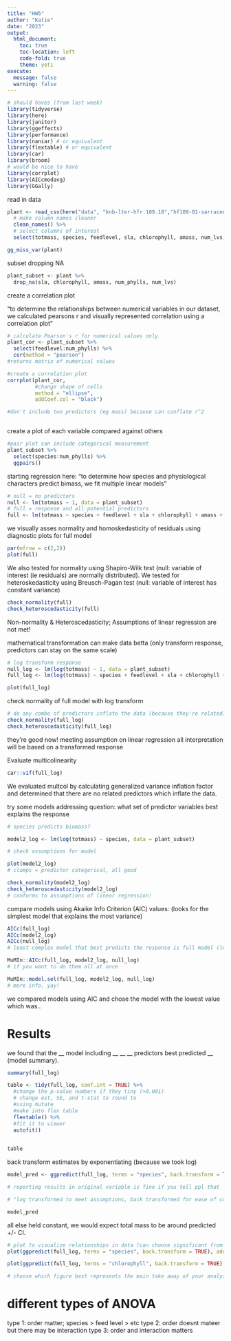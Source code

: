 ```yaml
---
title: "HW5"
author: "Katie"
date: "2023"
output:
  html_document:
    toc: true
    toc-location: left
    code-fold: true
    theme: yeti
execute:
  message: false
  warning: false
---
```


```r
# should haves (from last week)
library(tidyverse)
library(here)
library(janitor)
library(ggeffects)
library(performance)
library(naniar) # or equivalent
library(flextable) # or equivalent
library(car)
library(broom)
# would be nice to have
library(corrplot)
library(AICcmodavg)
library(GGally)
```

read in data
```r
plant <- read_csv(here("data", "knb-lter-hfr.109.18","hf109-01-sarracenia.csv")) %>% 
  # make column names cleaner
  clean_names() %>% 
  # select columns of interest 
  select(totmass, species, feedlevel, sla, chlorophyll, amass, num_lvs, num_phylls)

```

```r
gg_miss_var(plant)
```

subset dropping NA
```r
plant_subset <- plant %>% 
  drop_na(sla, chlorophyll, amass, num_phylls, num_lvs)
```

create a correlation plot

"to determine the relationships between numerical variables in our dataset, we calculated pearsons r and visually represented correlation using a correlation plot"
```r
# calculate Pearson's r for numerical values only
plant_cor <- plant_subset %>% 
  select(feedlevel:num_phylls) %>% 
  cor(method = "pearson")
#returns matrix of numerical values

#create a correlation plot 
corrplot(plant_cor,
         #change shape of cells 
         method = "ellipse",
         addCoef.col = "black")

#don't include two predictors (eg mass) because can conflate r^2



```

create a plot of each variable compared against others
```r
#pair plot can include categorical measurement
plant_subset %>% 
  select(species:num_phylls) %>% 
  ggpairs()
```

starting regression here:
"to determine how species and physiological characters predict bimass, we fit multiple linear models"
```r
# null = no predictors
null <- lm(totmass ~ 1, data = plant_subset)
# full = response and all potential predictors 
full <- lm(totmass ~ species + feedlevel + sla + chlorophyll + amass + num_lvs + num_phylls, data = plant_subset)
```

we visually asses normality and homoskedasticity of residuals using diagnostic plots for full model 
```r
par(mfrow = c(2,2))
plot(full)
```

We also tested for normality using Shapiro-Wilk test (null: variable of interest (ie residuals) are normally distributed). 
We tested for heteroskedasticity using Breusch-Pagan test (null: variable of interest has constant variance)
```r
check_normality(full)
check_heteroscedasticity(full)
```
Non-normality & Heteroscedasticity;
Assumptions of linear regression are not met!

mathematical transformation can make data betta
(only transform response, predictors can stay on the same scale)
```r
# log transform response
null_log <- lm(log(totmass) ~ 1, data = plant_subset)
full_log <- lm(log(totmass) ~ species + feedlevel + sla + chlorophyll + amass + num_lvs + num_phylls, data = plant_subset)

plot(full_log)
```


check normality of full model with log transform
```r
# do any combo of predictors inflate the data (because they're related)
check_normality(full_log)
check_heteroscedasticity(full_log)
```


they're good now! meeting assumption on linear regression
all interpretation will be based on a transformed response 


Evaluate multicolinearity
```r
car::vif(full_log)
```
We evaluated multcol by calculating generalized variance inflation factor and determined that there are no related predictors which inflate the data.

try some models 
addressing question: what set of predictor variables best explains the response

```r
# species predicts biomass?

model2_log <- lm(log(totmass) ~ species, data = plant_subset)
```

```r
# check assumptions for model 

plot(model2_log)
# clumps = predictor categorical, all good

check_normality(model2_log)
check_heteroscedasticity(model2_log)
# conforms to assumptions of linear regression!
```

compare models using Akaike Info Criterion (AIC) values:
(looks for the simplest model that explains the most variance)
```r
AICc(full_log)
AICc(model2_log)    
AICc(null_log)
# least complex model that best predicts the response is full model (lowest value)
```

```r
MuMIn::AICc(full_log, model2_log, null_log)
# if you want to do them all at once 

MuMIn::model.sel(full_log, model2_log, null_log)
# more info, yay!
```

we compared models using AIC and chose the model with the lowest value which was..


# Results 

we found that the __ model including __ __ __ predictors best predicted __ (model summary). 

```r
summary(full_log)

table <- tidy(full_log, conf.int = TRUE) %>% 
  #change the p-value numbers if they tiny (>0.001)
  # change est, SE, and t-stat to round to 
  #using mutate
  #make into flex table 
  flextable() %>% 
  #fit it to viewer
  autofit()
  

table
```

back transform estimates by exponentiating (because we took log)
```r
model_pred <- ggpredict(full_log, terms = "species", back.transform = TRUE)

# reporting results in original variable is fine if you tell ppl that 

# "log transformed to meet assumptions, back transformed for ease of communication of results"
```

```r
model_pred
```

all else held constant, we would expect total mass to be around predicted +/- CI. 

```r
# plot to visualize relationships in data (can choose significant from summary(full_log))
plot(ggpredict(full_log, terms = "species", back.transform = TRUE), add.data = TRUE)

plot(ggpredict(full_log, terms = "chlorophyll", back.transform = TRUE), add.data = TRUE)

# choose which figure best represents the main take away of your analysis
```


# different types of ANOVA 

type 1: order matter; species > feed level > etc
type 2: order doesnt mateer but there may be interaction
type 3: order and interaction matters

```r

```

